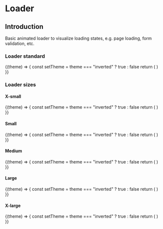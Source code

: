 
# Loader

## Introduction
Basic animated loader to visualize loading states, e.g. page loading, form validation, etc.

### Loader standard

<Example noTheme={false}>
  {(theme) => {
    const setTheme = theme === "inverted" ? true : false
    return (
      <React.Fragment>
        <Loader inverted={setTheme} />
      </React.Fragment>
    )
}}
</Example>

### Loader sizes

#### X-small

<Example noTheme={false}>
  {(theme) => {
    const setTheme = theme === "inverted" ? true : false
    return (
      <React.Fragment>
        <Loader size="x-small" inverted={setTheme} />
      </React.Fragment>
    )
}}
</Example>

#### Small

<Example noTheme={false}>
  {(theme) => {
    const setTheme = theme === "inverted" ? true : false
    return (
      <React.Fragment>
        <Loader size="small" inverted={setTheme} />
      </React.Fragment>
    )
}}
</Example>

#### Medium

<Example noTheme={false}>
  {(theme) => {
    const setTheme = theme === "inverted" ? true : false
    return (
      <React.Fragment>
        <Loader size="medium" inverted={setTheme} />
      </React.Fragment>
    )
}}
</Example>

#### Large

<Example noTheme={false}>
  {(theme) => {
    const setTheme = theme === "inverted" ? true : false
    return (
      <React.Fragment>
        <Loader size="large" inverted={setTheme} />
      </React.Fragment>
    )
}}
</Example>

#### X-large

<Example noTheme={false}>
  {(theme) => {
    const setTheme = theme === "inverted" ? true : false
    return (
      <React.Fragment>
        <Loader size="x-large" inverted={setTheme} />
      </React.Fragment>
    )
}}
</Example>
